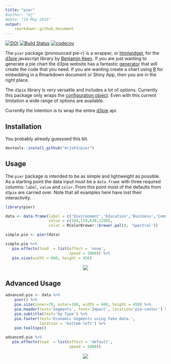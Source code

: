 ```yaml
---
title: "pier"
#author: "mj"
#date: "10 May 2016"
output: 
    rmarkdown::github_document
---
```

[![DOI](https://zenodo.org/badge/56191948.svg)](https://zenodo.org/badge/latestdoi/56191948)
[![Build Status](https://travis-ci.org/mrjoh3/pier.svg?branch=master)](https://travis-ci.org/mrjoh3/pier)
[![codecov](https://codecov.io/gh/mrjoh3/pier/branch/master/graph/badge.svg)](https://codecov.io/gh/mrjoh3/pier)


The `pier` package (pronounced pie-r) is a wrapper, or [htmlwidget](http://www.htmlwidgets.org/), for the [d3pie](http://d3pie.org/) javascript library by [Benjamin Keen](https://github.com/benkeen). If you are just wanting to generate a pie chart the d3pie website has a fantastic [generator](http://d3pie.org/#generator) that will create the code that you need. If you are wanting create a chart using [R](https://www.r-project.org/) for embedding in a Rmarkdown document or Shiny App, then you are in the right place.  

The `d3pie` library is very versatile and includes a lot of options. Currently this package only wraps the [configuration object](http://d3pie.org/#docs-configuration). Even with this current limitation a wide range of options are available. 

Currently the intention is to wrap the entire [d3pie](http://d3pie.org/#docs-api) api. 



## Installation

You probably already guesssed this bit.

```r

devtools::install_github("mrjoh3/pier")

```


## Usage

The `pier` package is intended to be as simple and lightweight as possible. As a starting point the data input must be a `data.frame` with three required columns: `label`, `value` and `color`. From this point most of the defaults from `d3pie` are carried over. Note that all examples here have lost their interactivity. 

```r

library(pier)

data <- data.frame(label = c('Environment','Education','Business','Community'),
                   value = c(104,119,638,1250),
                   color = RColorBrewer::brewer.pal(4, 'Spectral'))

simple.pie <- pier(data)

```


```r

simple.pie %>%
   pie.effects(load  = list(effect = 'none',
                            speed = 2000)) %>%
   pie.size(width = 600, height = 450)

```

<center>
<img src = "img/p1.png" />
</center>

|

## Advanced Usage

```r

advanced.pie <- data %>%
    pier() %>%
    pie.size(inner=70, outer=100, width = 600, height = 450) %>%
    pie.header(text='Segments', font='Impact', location='pie-center') %>%
    pie.subtitle(text='by Type') %>%
    pie.footer(text='Economic Segments using fake data.',
               location = 'bottom-left') %>%
    pie.tooltips()

```


```r

advanced.pie %>%
   pie.effects(load  = list(effect = 'default',
                            speed = 1000))

```

<center>
<img src = "img/p2.png" />
</center> 

